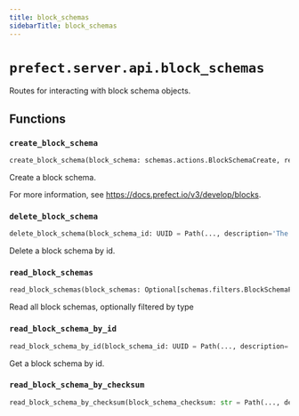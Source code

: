 ```yaml
---
title: block_schemas
sidebarTitle: block_schemas
---
```


# `prefect.server.api.block_schemas`



Routes for interacting with block schema objects.


## Functions

### `create_block_schema` <sup><a href="https://github.com/prefecthq/prefect/blob/main/src/prefect/server/api/block_schemas.py#L28" target="_blank"><Icon icon="github" style="width: 14px; height: 14px;" /></a></sup>

```python
create_block_schema(block_schema: schemas.actions.BlockSchemaCreate, response: Response, db: PrefectDBInterface = Depends(provide_database_interface)) -> schemas.core.BlockSchema
```


Create a block schema.

For more information, see https://docs.prefect.io/v3/develop/blocks.


### `delete_block_schema` <sup><a href="https://github.com/prefecthq/prefect/blob/main/src/prefect/server/api/block_schemas.py#L73" target="_blank"><Icon icon="github" style="width: 14px; height: 14px;" /></a></sup>

```python
delete_block_schema(block_schema_id: UUID = Path(..., description='The block schema id', alias='id'), db: PrefectDBInterface = Depends(provide_database_interface), api_version: str = Depends(dependencies.provide_request_api_version)) -> None
```


Delete a block schema by id.


### `read_block_schemas` <sup><a href="https://github.com/prefecthq/prefect/blob/main/src/prefect/server/api/block_schemas.py#L102" target="_blank"><Icon icon="github" style="width: 14px; height: 14px;" /></a></sup>

```python
read_block_schemas(block_schemas: Optional[schemas.filters.BlockSchemaFilter] = None, limit: int = dependencies.LimitBody(), offset: int = Body(0, ge=0), db: PrefectDBInterface = Depends(provide_database_interface)) -> List[schemas.core.BlockSchema]
```


Read all block schemas, optionally filtered by type


### `read_block_schema_by_id` <sup><a href="https://github.com/prefecthq/prefect/blob/main/src/prefect/server/api/block_schemas.py#L122" target="_blank"><Icon icon="github" style="width: 14px; height: 14px;" /></a></sup>

```python
read_block_schema_by_id(block_schema_id: UUID = Path(..., description='The block schema id', alias='id'), db: PrefectDBInterface = Depends(provide_database_interface)) -> schemas.core.BlockSchema
```


Get a block schema by id.


### `read_block_schema_by_checksum` <sup><a href="https://github.com/prefecthq/prefect/blob/main/src/prefect/server/api/block_schemas.py#L139" target="_blank"><Icon icon="github" style="width: 14px; height: 14px;" /></a></sup>

```python
read_block_schema_by_checksum(block_schema_checksum: str = Path(..., description='The block schema checksum', alias='checksum'), db: PrefectDBInterface = Depends(provide_database_interface), version: Optional[str] = Query(None, description='Version of block schema. If not provided the most recently created block schema with the matching checksum will be returned.')) -> schemas.core.BlockSchema
```
